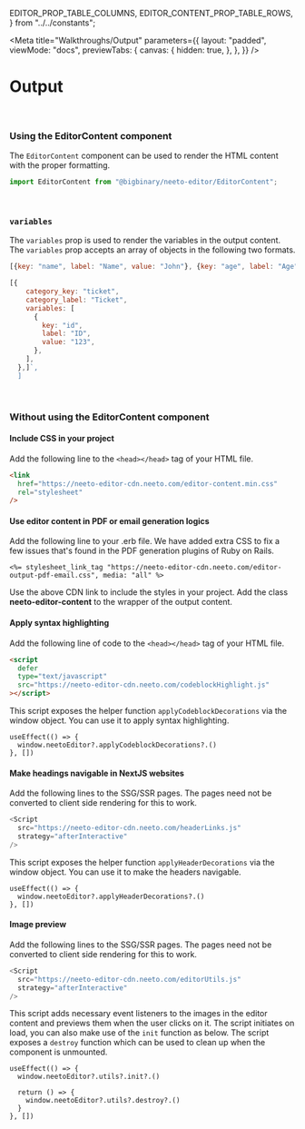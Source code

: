   EDITOR_PROP_TABLE_COLUMNS,
  EDITOR_CONTENT_PROP_TABLE_ROWS,
} from "../../constants";


<Meta
  title="Walkthroughs/Output"
  parameters={{
    layout: "padded",
    viewMode: "docs",
    previewTabs: {
      canvas: {
        hidden: true,
      },
    },
  }}
/>

# Output

####

<br />

### **Using the EditorContent component**

The `EditorContent` component can be used to render the HTML content with the
proper formatting.

```js
import EditorContent from "@bigbinary/neeto-editor/EditorContent";
```

<Table
  columns={EDITOR_PROP_TABLE_COLUMNS}
  rows={EDITOR_CONTENT_PROP_TABLE_ROWS}
/>

<br />

### **`variables`**

The `variables` prop is used to render the variables in the output content. The
`variables` prop accepts an array of objects in the following two formats.

```js
[{key: "name", label: "Name", value: "John"}, {key: "age", label: "Age", value: "20"}]
```

```js
[{
    category_key: "ticket",
    category_label: "Ticket",
    variables: [
      {
        key: "id",
        label: "ID",
        value: "123",
      },
    ],
  },]`,
  ]
```



<br />

### **Without using the EditorContent component**

#### **Include CSS in your project**

Add the following line to the `<head></head>` tag of your HTML file.

```html
<link
  href="https://neeto-editor-cdn.neeto.com/editor-content.min.css"
  rel="stylesheet"
/>
```

#### **Use editor content in PDF or email generation logics**

Add the following line to your .erb file. We have added extra CSS to fix a few issues that's found in the
PDF generation plugins of Ruby on Rails.

```erb
<%= stylesheet_link_tag "https://neeto-editor-cdn.neeto.com/editor-output-pdf-email.css", media: "all" %>
```

Use the above CDN link to include the styles in your project. Add the class
**neeto-editor-content** to the wrapper of the output content.

#### **Apply syntax highlighting**

Add the following line of code to the `<head></head>` tag of your HTML
file.

```html
<script
  defer
  type="text/javascript"
  src="https://neeto-editor-cdn.neeto.com/codeblockHighlight.js"
></script>
```

This script exposes the helper function `applyCodeblockDecorations` via the window object. You can use it to apply syntax highlighting.
```react
useEffect(() => {
  window.neetoEditor?.applyCodeblockDecorations?.()
}, [])
```

#### Make headings navigable in NextJS websites

Add the following lines to the SSG/SSR pages. The pages need not be converted to client side rendering for this to work.

```js
<Script
  src="https://neeto-editor-cdn.neeto.com/headerLinks.js"
  strategy="afterInteractive"
/>
```

This script exposes the helper function `applyHeaderDecorations` via the window object. You can use it to make the headers navigable.
```react
useEffect(() => {
  window.neetoEditor?.applyHeaderDecorations?.()
}, [])
```

#### Image preview

Add the following lines to the SSG/SSR pages. The pages need not be converted to client side rendering for this to work.

```js
<Script
  src="https://neeto-editor-cdn.neeto.com/editorUtils.js"
  strategy="afterInteractive"
/>
```

This script adds necessary event listeners to the images in the editor content and previews them when the user clicks on it.
The script initiates on load, you can also make use of the `init` function as below. The script exposes a `destroy` function which
can be used to clean up when the component is unmounted.

```react
useEffect(() => {
  window.neetoEditor?.utils?.init?.()

  return () => {
    window.neetoEditor?.utils?.destroy?.()
  }
}, [])
```
